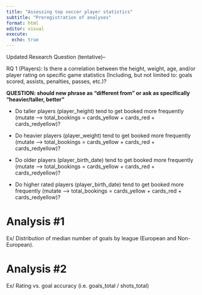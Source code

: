 ```yaml
---
title: "Assessing top soccer player statistics"
subtitle: "Preregistration of analyses"
format: html
editor: visual
execute:
  echo: true
---
```


Updated Research Question (tentative)--

RQ 1 (Players): Is there a correlation between the height, weight, age, and/or player rating on specific game statistics (Including, but not limited to: goals scored, assists, penalties, passes, etc.)?

**QUESTION: should new phrase as "different from" or ask as specifically "heavier/taller, better"**

-   Do taller players (player_height) tend to get booked more frequently (mutate --\> total_bookings = cards_yellow + cards_red + cards_redyellow)?

-   Do heavier players (player_weight) tend to get booked more frequently (mutate --\> total_bookings = cards_yellow + cards_red + cards_redyellow)?

-   Do older players (player_birth_date) tend to get booked more frequently (mutate --\> total_bookings = cards_yellow + cards_red + cards_redyellow)?

-   Do higher rated players (player_birth_date) tend to get booked more frequently (mutate --\> total_bookings = cards_yellow + cards_red + cards_redyellow)?

# Analysis #1

Ex/ Distribution of median number of goals by league (European and Non-European).

# Analysis #2

Ex/ Rating vs. goal accuracy (i.e. goals_total / shots_total)
